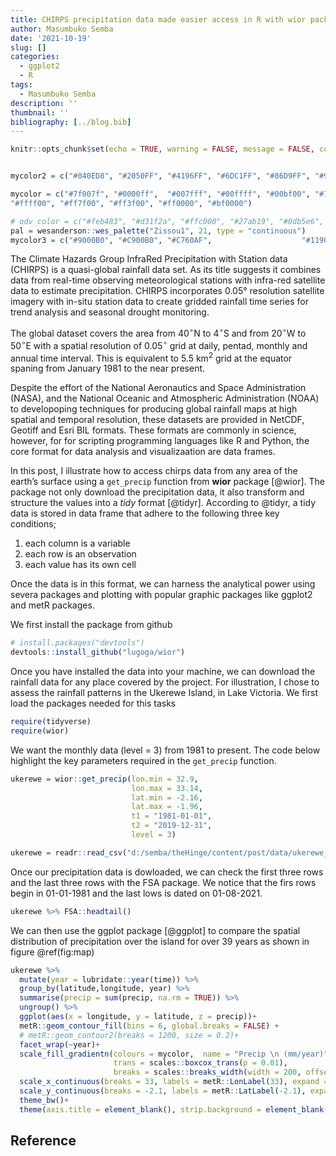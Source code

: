 ```yaml
---
title: CHIRPS precipitation data made easier access in R with wior package
author: Masumbuko Semba
date: '2021-10-19'
slug: []
categories:
  - ggplot2
  - R
tags:
  - Masumbuko Semba
description: ''
thumbnail: ''
bibliography: [../blog.bib]
---
```




```r


knitr::opts_chunk$set(echo = TRUE, warning = FALSE, message = FALSE, comment = "")


mycolor2 = c("#040ED8", "#2050FF", "#4196FF", "#6DC1FF", "#86D9FF", "#9CEEFF", "#AFF5FF", "#CEFFFF", "#FFFE47", "#FFEB00", "#FFC400", "#FF9000", "#FF4800", "#FF0000", "#D50000", "#9E0000")

mycolor = c("#7f007f", "#0000ff",  "#007fff", "#00ffff", "#00bf00", "#7fdf00",
"#ffff00", "#ff7f00", "#ff3f00", "#ff0000", "#bf0000")

# odv_color = c("#feb483", "#d31f2a", "#ffc000", "#27ab19", "#0db5e6", "#7139fe", "#d16cfa") %>% rev()
pal = wesanderson::wes_palette("Zissou1", 21, type = "continuous")
mycolor3 = c("#9000B0", "#C900B0", "#C760AF",                    "#1190F9", "#60C8F8", "#90C9F8", "#F8F8F8", "#F8F800",  "#F8D730", "#f8b030", "#f8602f", "#f80000")

```

The Climate Hazards Group InfraRed Precipitation with Station data (CHIRPS) is a quasi-global rainfall data set. As its title suggests it combines data from real-time observing meteorological stations with infra-red satellite data to estimate precipitation. CHIRPS incorporates 0.05° resolution satellite imagery with in-situ station data to create gridded rainfall time series for trend analysis and seasonal drought monitoring. 

The global dataset covers the area from $40^\circ$N to $4^\circ$S and from $20^\circ$W to $50^\circ$E with a spatial resolution of  0.05$^\circ$ grid at daily, pentad, monthly and annual time interval. This is equivalent to 5.5 km^2^ grid at the equator spaning from January 1981 to the near present.

Despite the effort of the National Aeronautics and Space Administration (NASA), and the National Oceanic and Atmospheric Administration (NOAA) to developoping techniques for producing global rainfall maps at high spatial and temporal resolution, these datasets are provided in NetCDF, Geotiff and Esri BIL formats. These formats are commonly in science, however, for for scripting programming languages like R and Python, the core format for data analysis and visualizaation are data frames. 

In this post, I illustrate how to access chirps data from any area of the earth's surface using a `get_precip` function from **wior** package [@wior]. The package not only download the precipitation data, it also transform and structure the values into a *tidy* format [@tidyr].  According to @tidyr, a tidy data is stored in data frame that adhere to the following three key conditions;

1. each column is a variable
1. each row is an observation
1. each value has its own cell

Once the data is in this format, we can harness the analytical power using severa packages and plotting with popular graphic packages like ggplot2 and metR packages. 

We first install the package from github
```r

# install.packages("devtools")
devtools::install_github("lugoga/wior")
```


Once you have installed the data into your machine, we can download the rainfall data for any place covered by the project. For illustration, I chose to assess the rainfall patterns in the Ukerewe Island, in Lake Victoria. We first load the packages needed for this tasks

```r
require(tidyverse)
require(wior)
```


We want the monthly data (level = 3) from 1981 to present. The code below highlight the key parameters required in the `get_precip` function. 

```r

ukerewe = wior::get_precip(lon.min = 32.9, 
                           lon.max = 33.14, 
                           lat.min = -2.16,
                           lat.max = -1.96, 
                           t1 = "1981-01-01", 
                           t2 = "2019-12-31", 
                           level = 3)
```



```r


ukerewe = readr::read_csv("d:/semba/theHinge/content/post/data/ukerewe_precip.csv")

```

Once our precipitation data is dowloaded, we can check the first three rows and the last three rows with the FSA package. We notice that the firs rows begin in 01-01-1981 and the last lows is dated on 01-08-2021. 

```r
ukerewe %>% FSA::headtail()
```

We can then use the ggplot package [@ggplot] to compare the spatial distribution of precipitation over the island for over 39 years as shown in figure \@ref(fig:map)

```r

ukerewe %>% 
  mutate(year = lubridate::year(time)) %>% 
  group_by(latitude,longitude, year) %>% 
  summarise(precip = sum(precip, na.rm = TRUE)) %>% 
  ungroup() %>% 
  ggplot(aes(x = longitude, y = latitude, z = precip))+
  metR::geom_contour_fill(bins = 6, global.breaks = FALSE) + 
  # metR::geom_contour2(breaks = 1200, size = 0.2)+
  facet_wrap(~year)+
  scale_fill_gradientn(colours = mycolor,  name = "Precip \n (mm/year)",
                       trans = scales::boxcox_trans(p = 0.01),
                       breaks = scales::breaks_width(width = 200, offset = -50))+
  scale_x_continuous(breaks = 33, labels = metR::LonLabel(33), expand = c(0,0))+
  scale_y_continuous(breaks = -2.1, labels = metR::LatLabel(-2.1), expand = c(0,0))+
  theme_bw()+
  theme(axis.title = element_blank(), strip.background = element_blank())
```


## Reference

